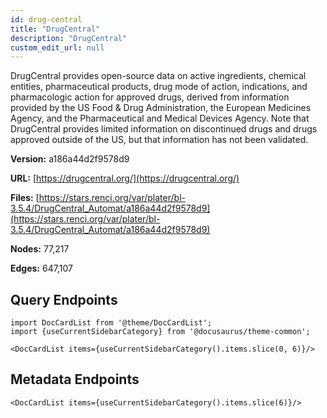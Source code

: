 ```yaml
---
id: drug-central
title: "DrugCentral"
description: "DrugCentral"
custom_edit_url: null
---
```





DrugCentral provides open-source data on active ingredients, chemical entities, pharmaceutical products, drug mode of action, indications, and pharmacologic action for approved drugs, derived from information provided by the US Food & Drug Administration, the European Medicines Agency, and the Pharmaceutical and Medical Devices Agency. Note that DrugCentral provides limited information on discontinued drugs and drugs approved outside of the US, but that information has not been validated.

**Version:** a186a44d2f9578d9

**URL:** [https://drugcentral.org/](https://drugcentral.org/)

**Files:** [https://stars.renci.org/var/plater/bl-3.5.4/DrugCentral_Automat/a186a44d2f9578d9](https://stars.renci.org/var/plater/bl-3.5.4/DrugCentral_Automat/a186a44d2f9578d9)

**Nodes:** 77,217

**Edges:** 647,107





## Query Endpoints
```mdx-code-block
import DocCardList from '@theme/DocCardList';
import {useCurrentSidebarCategory} from '@docusaurus/theme-common';

<DocCardList items={useCurrentSidebarCategory().items.slice(0, 6)}/>
```

## Metadata Endpoints    
```mdx-code-block
<DocCardList items={useCurrentSidebarCategory().items.slice(6)}/>
```
      